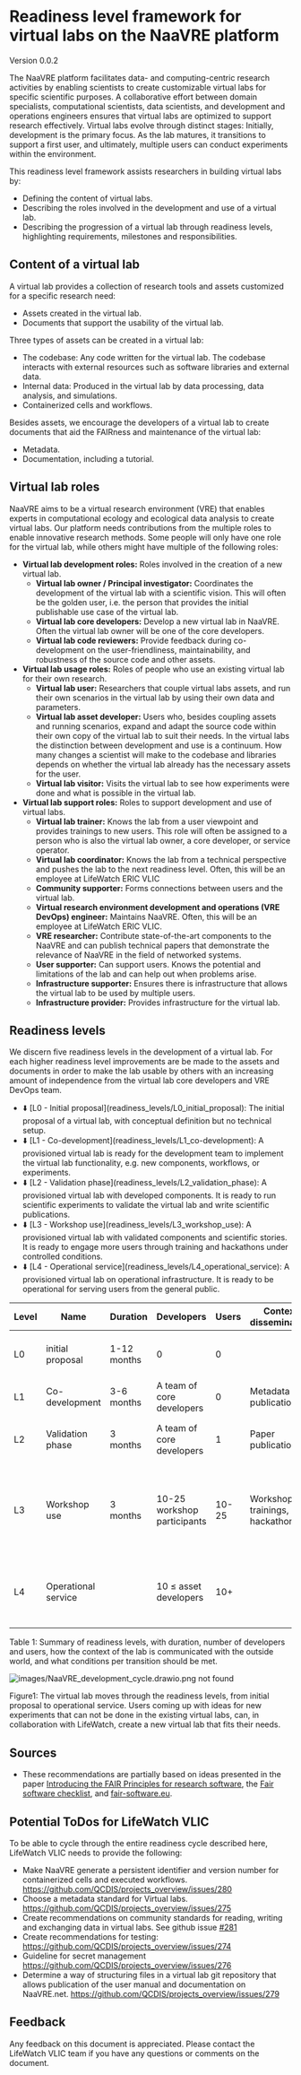 # Readiness level framework for virtual labs on the NaaVRE platform

Version 0.0.2

The NaaVRE platform facilitates data- and computing-centric research activities by enabling scientists to create customizable virtual labs for specific scientific purposes.
A collaborative effort between domain specialists,  computational scientists, data scientists, and development and operations engineers
ensures that virtual labs are optimized to support research effectively.
Virtual labs evolve through distinct stages: Initially, development is the primary focus. As the lab matures,
it transitions to support a first user, and ultimately, multiple users can conduct experiments within the environment.

This readiness level framework assists researchers in building virtual labs by:
* Defining the content of virtual labs.
* Describing the roles involved in the development and use of a virtual lab.
* Describing the progression of a virtual lab through readiness levels, highlighting requirements, milestones and responsibilities.

## Content of a virtual lab
A virtual lab provides a collection of research tools and assets customized for a specific research need:

* Assets created in the virtual lab.
* Documents that support the usability of the virtual lab.

Three types of assets can be created in a virtual lab:

* The codebase: Any code written for the virtual lab. The codebase interacts with external resources such as software libraries and external data.
* Internal data: Produced in the virtual lab by data processing, data analysis, and simulations.
* Containerized cells and workflows.

Besides assets, we encourage the developers of a virtual lab to create documents that aid the FAIRness and maintenance of the virtual lab:
* Metadata.
* Documentation, including a tutorial.

## Virtual lab roles
NaaVRE aims to be a virtual research environment (VRE) that enables experts in computational ecology and ecological data analysis
to create virtual labs.
Our platform needs contributions from the multiple roles to enable innovative research methods. Some people will only have
one role for the virtual lab, while others might have multiple of the following roles:

* **Virtual lab development roles:** Roles involved in the creation of a new virtual lab.
  * **Virtual lab owner / Principal investigator:** Coordinates the development of the virtual lab with a scientific vision.
  This will often be the golden user, i.e. the person that provides the initial publishable use case of the virtual lab.
  * **Virtual lab core developers:** Develop a new virtual lab in NaaVRE. Often the virtual lab owner will be one of the core developers.
  * **Virtual lab code reviewers:** Provide feedback during co-development on the user-friendliness, maintainability, and robustness of the
  source code and other assets.
* **Virtual lab usage roles:** Roles of people who use an existing virtual lab for their own research.
  * **Virtual lab user:** Researchers that couple virtual labs assets, and run their own scenarios in the virtual lab by using their own data and parameters.
  * **Virtual lab asset developer:** Users who, besides coupling assets and running scenarios, expand and adapt the source code
  within their own copy of the virtual lab to suit their needs. In the virtual labs the distinction between development
  and use is a continuum. How many changes a scientist will make to the codebase and libraries depends on whether the virtual lab already has the necessary assets for the user.
  * **Virtual lab visitor:** Visits the virtual lab to see how experiments were done and what is possible in the virtual lab.
* **Virtual lab support roles:** Roles to support development and use of virtual labs.
  * **Virtual lab trainer:** Knows the lab from a user viewpoint and provides trainings to new users. This role will often be assigned to a person who is also the virtual lab owner, a core developer, or service operator.
  * **Virtual lab coordinator:** Knows the lab from a technical perspective and pushes the lab to the next readiness level. Often, this will be an employee at LifeWatch ERIC VLIC
  * **Community supporter:** Forms connections between users and the virtual lab.
  * **Virtual research environment development and operations (VRE DevOps) engineer:** Maintains NaaVRE. Often, this will be an employee at LifeWatch ERIC VLIC.
  * **VRE researcher:** Contribute state-of-the-art components to the NaaVRE and can publish technical papers
  that demonstrate the relevance of NaaVRE in the field of networked systems.
  * **User supporter:** Can support users. Knows the potential and limitations of the lab and can help out when problems arise.
  * **Infrastructure supporter:** Ensures there is infrastructure that allows the virtual lab to be used by multiple users.
  * **Infrastructure provider:** Provides infrastructure for the virtual lab.

## Readiness levels
We discern five readiness levels in the development of a virtual lab.
For each higher readiness level improvements are be made to the assets and documents in order to make the lab usable by others
with an increasing amount of independence from the virtual lab core developers and VRE DevOps team.

<ul style={{ listStyleType: 'none' }}>
    <li> ⬇️ [L0 - Initial proposal](readiness_levels/L0_initial_proposal): The initial proposal of a virtual lab, with conceptual definition but no technical setup. </li>
    <li> ⬇️ [L1 - Co-development](readiness_levels/L1_co-development): A provisioned virtual lab is ready for the development team to implement the virtual lab functionality, e.g. new components, workflows, or experiments. </li>
    <li> ⬇️ [L2 - Validation phase](readiness_levels/L2_validation_phase): A provisioned virtual lab with developed components. It is ready to run scientific experiments to validate the virtual lab and write scientific publications. </li>
    <li> ⬇️ [L3 - Workshop use](readiness_levels/L3_workshop_use): A provisioned virtual lab with validated components and scientific stories. It is ready to engage more users through training and hackathons under controlled conditions. </li>
    <li> ⬇️ [L4 - Operational service](readiness_levels/L4_operational_service): A provisioned virtual lab on operational infrastructure. It is ready to be operational for serving users from the general public. </li>
</ul>

| Level | Name                | Duration    | Developers                  | Users | Context dissemination            | Entering condition                                                     | Exit condition                                                                     |
|-------|---------------------|-------------|-----------------------------|-------|----------------------------------|------------------------------------------------------------------------|------------------------------------------------------------------------------------|
| L0    | initial proposal    | 1-12 months | 0                           | 0     |                                  | A good idea & Available resources.                                     | Set up a concrete lab on the platform.                                             |
| L1    | Co-development      | 3-6 months  | A team of core developers   | 0     | Metadata publication             | A lab & a core development team.                                       | A lab ready for scientific experiments.                                            |
| L2    | Validation phase    | 3 months    | A team of core developers   | 1     | Paper publication                | A lab ready for writing a scientific paper.                            | One or two papers submitted to publication.                                        |
| L3    | Workshop use        | 3 months    | 10-25 workshop participants | 10-25 | Workshops, trainings, hackathons | A working lab with documentation and training material.                | The lab has been tested in workshops / hackathons, and has an emerging  community. |
| L4    | Operational service |             | 10 ≤ asset developers       | 10+   |                                  | The lab is operational, and can be managed on research infrastructure. |                                                                                    |

Table 1: Summary of readiness levels, with duration, number of developers and users,
how the context of the lab is communicated with the outside world, and what conditions per transition should be met.

![ images/NaaVRE_development_cycle.drawio.png not found](images/NaaVRE_development_cycle.drawio.png)

Figure1: The virtual lab moves through the readiness levels, from initial proposal to operational service.
Users coming up with ideas for new experiments that can not be done in the existing virtual labs,
can, in collaboration with LifeWatch, create a new virtual lab that fits their needs.

## Sources
* These recommendations are partially based on ideas presented in the paper [Introducing the FAIR Principles for research software](https://www.nature.com/articles/s41597-022-01710-x), the [Fair software checklist](https://fairsoftwarechecklist.net/v0.2/), and [fair-software.eu](https://fair-software.eu/recommendations/license).

## Potential ToDos for LifeWatch VLIC
To be able to cycle through the entire readiness cycle described here, LifeWatch VLIC needs to provide the following:

* Make NaaVRE generate a persistent identifier and version number for containerized cells and executed workflows. https://github.com/QCDIS/projects_overview/issues/280
* Choose a metadata standard for Virtual labs.  https://github.com/QCDIS/projects_overview/issues/275
* Create recommendations on community standards for reading, writing and exchanging data in virtual labs. See github issue [#281](https://github.com/QCDIS/projects_overview/issues/281)
* Create recommendations for testing: https://github.com/QCDIS/projects_overview/issues/274
* Guideline for secret management https://github.com/QCDIS/projects_overview/issues/276
* Determine a way of structuring files in a virtual lab git repository that allows publication of the user manual and documentation on NaaVRE.net.  https://github.com/QCDIS/projects_overview/issues/279

## Feedback
Any feedback on this document is appreciated. Please contact the LifeWatch VLIC team if you have any questions or comments on the document.